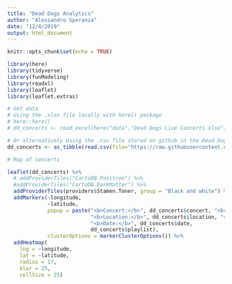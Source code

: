 ```yaml
---
title: "Dead Dogs Analytics"
author: "Alessandro Speranza"
date: "12/4/2019"
output: html_document
---
```


```r
knitr::opts_chunk$set(echo = TRUE)
```

```r
library(here)
library(tidyverse)
library(funModeling)
library(readxl)
library(leaflet)
library(leaflet.extras)
```

```r
# Get data 
# Using the .xlsx file locally with here() package
# here::here()
# dd_concerts <- read_excel(here("data","Dead Dogs Live Concerts.xlsx"), sheet = "Sheet1")

# Or alternatively Using the .csv file stored on github in the Dead Dogs Analytics repository
dd_concerts <- as_tibble(read.csv(file="https://raw.githubusercontent.com/asperanz/Dead-Dogs-Analytics/master/data/Dead%20Dogs%20Live%20Concerts.csv", header=TRUE, sep=",", stringsAsFactors=FALSE))
```


```r
# Map of concerts

leaflet(dd_concerts) %>% 
  # addProviderTiles("CartoDB.Positron") %>%
  #addProviderTiles("CartoDB.DarkMatter") %>%
  addProviderTiles(providers$Stamen.Toner, group = "Black and white") %>% 
  addMarkers(~longitude, 
             ~latitude,
             popup = paste("<b>Concert:</b>", dd_concerts$concert, "<br>",
                           "<b>Location:</b>", dd_concerts$location, "<br>",
                           "<b>Date:</b>", dd_concerts$date,
                           dd_concerts$playlist),
             clusterOptions = markerClusterOptions()) %>% 
  addHeatmap(
    lng = ~longitude, 
    lat = ~latitude,
    radius = 17,
    blur = 25,
    cellSize = 25)
```

